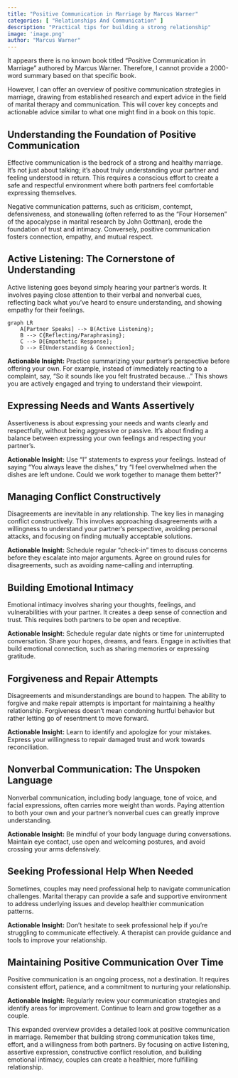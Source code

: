```yaml
---
title: "Positive Communication in Marriage by Marcus Warner"
categories: [ "Relationships And Communication" ]
description: "Practical tips for building a strong relationship"
image: 'image.png'
author: "Marcus Warner"
---
```

It appears there is no known book titled "Positive Communication in Marriage" authored by Marcus Warner.  Therefore, I cannot provide a 2000-word summary based on that specific book.

However, I can offer an overview of positive communication strategies in marriage, drawing from established research and expert advice in the field of marital therapy and communication. This will cover key concepts and actionable advice similar to what one might find in a book on this topic.


## Understanding the Foundation of Positive Communication

Effective communication is the bedrock of a strong and healthy marriage.  It's not just about talking; it's about truly understanding your partner and feeling understood in return.  This requires a conscious effort to create a safe and respectful environment where both partners feel comfortable expressing themselves.

Negative communication patterns, such as criticism, contempt, defensiveness, and stonewalling (often referred to as the "Four Horsemen" of the apocalypse in marital research by John Gottman), erode the foundation of trust and intimacy.  Conversely, positive communication fosters connection, empathy, and mutual respect.


## Active Listening: The Cornerstone of Understanding

Active listening goes beyond simply hearing your partner's words. It involves paying close attention to their verbal and nonverbal cues, reflecting back what you've heard to ensure understanding, and showing empathy for their feelings.

```mermaid
graph LR
    A[Partner Speaks] --> B(Active Listening);
    B --> C{Reflecting/Paraphrasing};
    C --> D[Empathetic Response];
    D --> E[Understanding & Connection];
```

**Actionable Insight:** Practice summarizing your partner's perspective before offering your own.  For example, instead of immediately reacting to a complaint, say, "So it sounds like you felt frustrated because..."  This shows you are actively engaged and trying to understand their viewpoint.


## Expressing Needs and Wants Assertively

Assertiveness is about expressing your needs and wants clearly and respectfully, without being aggressive or passive.  It's about finding a balance between expressing your own feelings and respecting your partner's.

**Actionable Insight:** Use "I" statements to express your feelings. Instead of saying "You always leave the dishes," try "I feel overwhelmed when the dishes are left undone. Could we work together to manage them better?"


##  Managing Conflict Constructively

Disagreements are inevitable in any relationship.  The key lies in managing conflict constructively.  This involves approaching disagreements with a willingness to understand your partner's perspective, avoiding personal attacks, and focusing on finding mutually acceptable solutions.

**Actionable Insight:**  Schedule regular "check-in" times to discuss concerns before they escalate into major arguments.  Agree on ground rules for disagreements, such as avoiding name-calling and interrupting.


##  Building Emotional Intimacy

Emotional intimacy involves sharing your thoughts, feelings, and vulnerabilities with your partner.  It creates a deep sense of connection and trust.  This requires both partners to be open and receptive.

**Actionable Insight:** Schedule regular date nights or time for uninterrupted conversation. Share your hopes, dreams, and fears. Engage in activities that build emotional connection, such as sharing memories or expressing gratitude.


##  Forgiveness and Repair Attempts

Disagreements and misunderstandings are bound to happen.  The ability to forgive and make repair attempts is important for maintaining a healthy relationship.  Forgiveness doesn't mean condoning hurtful behavior but rather letting go of resentment to move forward.

**Actionable Insight:**  Learn to identify and apologize for your mistakes.  Express your willingness to repair damaged trust and work towards reconciliation.


##  Nonverbal Communication: The Unspoken Language

Nonverbal communication, including body language, tone of voice, and facial expressions, often carries more weight than words.  Paying attention to both your own and your partner's nonverbal cues can greatly improve understanding.

**Actionable Insight:**  Be mindful of your body language during conversations.  Maintain eye contact, use open and welcoming postures, and avoid crossing your arms defensively.


##  Seeking Professional Help When Needed

Sometimes, couples may need professional help to navigate communication challenges.  Marital therapy can provide a safe and supportive environment to address underlying issues and develop healthier communication patterns.

**Actionable Insight:**  Don't hesitate to seek professional help if you're struggling to communicate effectively. A therapist can provide guidance and tools to improve your relationship.


##  Maintaining Positive Communication Over Time

Positive communication is an ongoing process, not a destination.  It requires consistent effort, patience, and a commitment to nurturing your relationship.

**Actionable Insight:**  Regularly review your communication strategies and identify areas for improvement.  Continue to learn and grow together as a couple.


This expanded overview provides a detailed look at positive communication in marriage. Remember that building strong communication takes time, effort, and a willingness from both partners. By focusing on active listening, assertive expression, constructive conflict resolution, and building emotional intimacy, couples can create a healthier, more fulfilling relationship.

